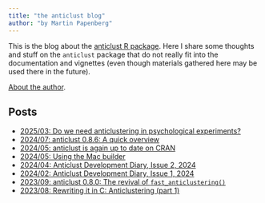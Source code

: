 ```yaml
---
title: "the anticlust blog"
author: "by Martin Papenberg"
---
```


This is the blog about the [anticlust R package](https://github.com/m-Py/anticlust). Here I share some thoughts and stuff on the `anticlust` package that do not really fit into the documentation and vignettes (even though materials gathered here may be used there in the future). 

[About the author](../about/index.html).

## Posts

- <a href="2025-03-18.html">2025/03: Do we need anticlustering in psychological experiments?
- <a href="2024-07-17.html">2024/07: anticlust 0.8.6: A quick overview
- <a href="2024-05-07.html">2024/05: anticlust is again up to date on CRAN
- <a href="2024-05-03.html">2024/05: Using the Mac builder
- <a href="2024-04-24.html">2024/04: Anticlust Development Diary, Issue 2, 2024
- <a href="2024-02-07.html">2024/02: Anticlust Development Diary, Issue 1, 2024
- <a href="2023-09-13.html">2023/09: anticlust 0.8.0: The revival of `fast_anticlustering()`
- <a href="2023-08-29.html">2023/08: Rewriting it in C: Anticlustering (part 1)
